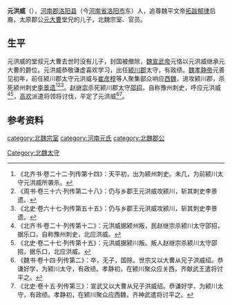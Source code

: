 '''元洪威'''（{{bd|？||？| |catIdx=y}}），[[河南郡|河南郡]][[洛阳县|洛阳县]]（今[[河南省|河南省]][[洛阳市|洛阳市]]东）人，追尊魏平文帝[[拓跋郁律|拓跋郁律]]后裔，太原郡公[[元大曹|元大曹]]堂兄的儿子，北魏宗室、官员。

==生平==
元洪威的堂叔元大曹去世时没有儿子，封国被撤除，[[魏宣武帝|魏宣武帝]]元恪以元洪威继承元大曹的爵位。元洪威恭敬谦虚喜欢学习，出任[[颍川郡|颍川郡]]太守，有政绩。[[魏孝静帝|魏孝静帝]]元善见初年，前任颍川郡太守元洪威与[[崔彦穆|崔彦穆]]等人聚集部众响应[[西魏|西魏]]，进攻颍川郡，杀死颍州刺史[[李景遗|李景遗]]<ref>《北齐书·卷二十二·列传第十四》：天平初，出为颍州刺史。未几，为前颍川太守元洪威所袭杀。</ref><ref>《周书·卷三十六·列传第二十八》：仍与乡郡王元洪威攻颍川，斩其刺史李景遗。</ref><ref>《北史·卷六十七·列传第五十五》：仍与乡郡王元洪威攻颍川，斩其刺史李景遗。</ref>。[[赵继宗|赵继宗]]杀死颍川郡太守[[邵招|邵招]]，自称豫州刺史，呼应元洪威<ref>《北齐书·卷二十·列传第十二》：元洪威据颍州叛，民赵继宗杀颍川太守邵招，据乐口，自称豫州刺史，北应洪威。</ref><ref>《北史·卷二十七·列传第十五》：元洪威据颍川叛。叛人赵继宗杀颍川太守邵招，据乐口，北应洪威。</ref>，[[高欢|高欢]]派遣将领将讨伐，平定了元洪威<ref>《魏书·卷十四·列传第二》：卒，无子，国除。世宗又以大曹从兄子洪威绍。恭谦好学，为颍川太守，有政绩。孝静初，在颍川聚众应关西，齐献武王遣将讨平之。</ref><ref>《北史·卷十五·列传第三》：宣武又以大曹从兄子洪威绍。恭谦好学，为颍川太守，有政绩。孝静初，在颍川聚众应西魏，齐神武遣将讨平之。</ref>。

==参考资料==
{{reflist}}

[[category:北魏宗室|category:北魏宗室]]
[[category:河南元氏|category:河南元氏]]
[[category:北魏郡公|category:北魏郡公]]
[[Category:北魏太守|Category:北魏太守]]